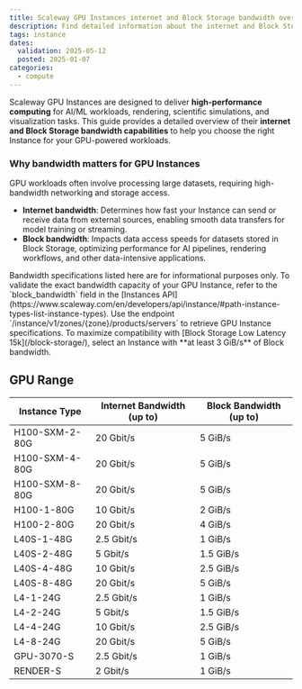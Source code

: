 ```yaml
---
title: Scaleway GPU Instances internet and Block Storage bandwidth overview
description: Find detailed information about the internet and Block Storage bandwidth for each GPU Instance type at Scaleway.
tags: instance
dates:
  validation: 2025-05-12
  posted: 2025-01-07
categories:
  - compute
---
```


Scaleway GPU Instances are designed to deliver **high-performance computing** for AI/ML workloads, rendering, scientific simulations, and visualization tasks.
This guide provides a detailed overview of their **internet and Block Storage bandwidth capabilities** to help you choose the right Instance for your GPU-powered workloads.

### Why bandwidth matters for GPU Instances  

GPU workloads often involve processing large datasets, requiring high-bandwidth networking and storage access.
- **Internet bandwidth**: Determines how fast your Instance can send or receive data from external sources, enabling smooth data transfers for model training or streaming.
- **Block bandwidth**: Impacts data access speeds for datasets stored in Block Storage, optimizing performance for AI pipelines, rendering workflows, and other data-intensive applications.

<Message type="important">
  Bandwidth specifications listed here are for informational purposes only. To validate the exact bandwidth capacity of your GPU Instance, refer to the `block_bandwidth` field in the [Instances API](https://www.scaleway.com/en/developers/api/instance/#path-instance-types-list-instance-types). Use the endpoint `/instance/v1/zones/{zone}/products/servers` to retrieve GPU Instance specifications.
</Message>

<Message type="tip">
  To maximize compatibility with [Block Storage Low Latency 15k](/block-storage/), select an Instance with **at least 3 GiB/s** of Block bandwidth.
</Message>

## GPU Range

|   Instance Type   |   Internet Bandwidth (up to)   |   Block Bandwidth (up to)  |
|-------------------|-------------------------|---------------------|
| H100-SXM-2-80G    | 20 Gbit/s              | 5 GiB/s            |
| H100-SXM-4-80G    | 20 Gbit/s              | 5 GiB/s            |
| H100-SXM-8-80G    | 20 Gbit/s              | 5 GiB/s            |
| H100-1-80G        | 10 Gbit/s              | 2 GiB/s            |
| H100-2-80G        | 20 Gbit/s              | 4 GiB/s            |
| L40S-1-48G        | 2.5 Gbit/s             | 1 GiB/s            |
| L40S-2-48G        | 5 Gbit/s               | 1.5 GiB/s          |
| L40S-4-48G        | 10 Gbit/s              | 2.5 GiB/s          |
| L40S-8-48G        | 20 Gbit/s              | 5 GiB/s            |
| L4-1-24G          | 2.5 Gbit/s             | 1 GiB/s            |
| L4-2-24G          | 5 Gbit/s               | 1.5 GiB/s          |
| L4-4-24G          | 10 Gbit/s              | 2.5 GiB/s          |
| L4-8-24G          | 20 Gbit/s              | 5 GiB/s            |
| GPU-3070-S        | 2.5 Gbit/s             | 1 GiB/s            |
| RENDER-S          | 2 Gbit/s               | 1 GiB/s            |
